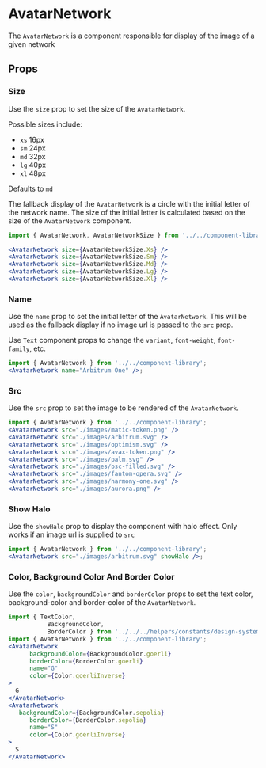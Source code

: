 

# AvatarNetwork

The `AvatarNetwork` is a component responsible for display of the image of a given network

<Canvas>
  <Story id="components-componentlibrary-avatarnetwork--default-story" />
</Canvas>

## Props

<ArgsTable of={AvatarNetwork} />

### Size

Use the `size` prop to set the size of the `AvatarNetwork`.

Possible sizes include:

- `xs` 16px
- `sm` 24px
- `md` 32px
- `lg` 40px
- `xl` 48px

Defaults to `md`

The fallback display of the `AvatarNetwork` is a circle with the initial letter of the network name. The size of the initial letter is calculated based on the size of the `AvatarNetwork` component.

<Canvas>
  <Story id="components-componentlibrary-avatarnetwork--size-story" />
</Canvas>

```jsx
import { AvatarNetwork, AvatarNetworkSize } from '../../component-library';

<AvatarNetwork size={AvatarNetworkSize.Xs} />
<AvatarNetwork size={AvatarNetworkSize.Sm} />
<AvatarNetwork size={AvatarNetworkSize.Md} />
<AvatarNetwork size={AvatarNetworkSize.Lg} />
<AvatarNetwork size={AvatarNetworkSize.Xl} />
```

### Name

Use the `name` prop to set the initial letter of the `AvatarNetwork`. This will be used as the fallback display if no image url is passed to the `src` prop.

Use `Text` component props to change the `variant`, `font-weight`, `font-family`, etc.

<Canvas>
  <Story id="components-componentlibrary-avatarnetwork--name" />
</Canvas>

```jsx
import { AvatarNetwork } from '../../component-library';
<AvatarNetwork name="Arbitrum One" />;
```

### Src

Use the `src` prop to set the image to be rendered of the `AvatarNetwork`.

<Canvas>
  <Story id="components-componentlibrary-avatarnetwork--src" />
</Canvas>

```jsx
import { AvatarNetwork } from '../../component-library';
<AvatarNetwork src="./images/matic-token.png" />
<AvatarNetwork src="./images/arbitrum.svg" />
<AvatarNetwork src="./images/optimism.svg" />
<AvatarNetwork src="./images/avax-token.png" />
<AvatarNetwork src="./images/palm.svg" />
<AvatarNetwork src="./images/bsc-filled.svg" />
<AvatarNetwork src="./images/fantom-opera.svg" />
<AvatarNetwork src="./images/harmony-one.svg" />
<AvatarNetwork src="./images/aurora.png" />
```

### Show Halo

Use the `showHalo` prop to display the component with halo effect. Only works if an image url is supplied to `src`

<Canvas>
  <Story id="components-componentlibrary-avatarnetwork--show-halo" />
</Canvas>

```jsx
import { AvatarNetwork } from '../../component-library';
<AvatarNetwork src="./images/arbitrum.svg" showHalo />;
```

### Color, Background Color And Border Color

Use the `color`, `backgroundColor` and `borderColor` props to set the text color, background-color and border-color of the `AvatarNetwork`.

<Canvas>
  <Story id="components-componentlibrary-avatarnetwork--color-background-color-and-border-color" />
</Canvas>

```jsx
import { TextColor,
           BackgroundColor,
           BorderColor } from '../../../helpers/constants/design-system';
import { AvatarNetwork } from '../../component-library';
<AvatarNetwork
      backgroundColor={BackgroundColor.goerli}
      borderColor={BorderColor.goerli}
      name="G"
      color={Color.goerliInverse}
>
  G
</AvatarNetwork>
<AvatarNetwork
   backgroundColor={BackgroundColor.sepolia}
      borderColor={BorderColor.sepolia}
      name="S"
      color={Color.goerliInverse}
>
  S
</AvatarNetwork>
```

